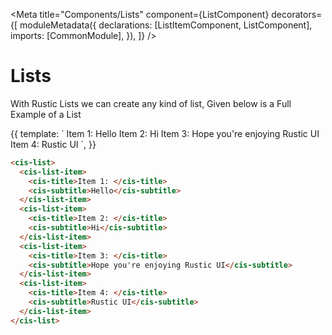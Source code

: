 
<Meta
  title="Components/Lists"
  component={ListComponent}
  decorators={[
    moduleMetadata({
      declarations: [ListItemComponent, ListComponent],
      imports: [CommonModule],
    }),
  ]}
/>

# Lists

With Rustic Lists we can create any kind of list, Given below is a Full Example of a List

<Canvas>
  <Story name="Lists">
    {{
      template: `<cis-list>
        <cis-list-item>
          <cis-title>Item 1: </cis-title>
          <cis-subtitle>Hello</cis-subtitle>
        </cis-list-item>
        <cis-list-item>
          <cis-title>Item 2: </cis-title>
          <cis-subtitle>Hi</cis-subtitle>
        </cis-list-item>
        <cis-list-item>
          <cis-title>Item 3: </cis-title>
          <cis-subtitle>Hope you're enjoying Rustic UI</cis-subtitle>
        </cis-list-item>
        <cis-list-item>
          <cis-title>Item 4: </cis-title>
          <cis-subtitle>Rustic UI</cis-subtitle>
        </cis-list-item>
      </cis-list>`,
    }}
  </Story>
</Canvas>

```html
<cis-list>
  <cis-list-item>
    <cis-title>Item 1: </cis-title>
    <cis-subtitle>Hello</cis-subtitle>
  </cis-list-item>
  <cis-list-item>
    <cis-title>Item 2: </cis-title>
    <cis-subtitle>Hi</cis-subtitle>
  </cis-list-item>
  <cis-list-item>
    <cis-title>Item 3: </cis-title>
    <cis-subtitle>Hope you're enjoying Rustic UI</cis-subtitle>
  </cis-list-item>
  <cis-list-item>
    <cis-title>Item 4: </cis-title>
    <cis-subtitle>Rustic UI</cis-subtitle>
  </cis-list-item>
</cis-list>
```
